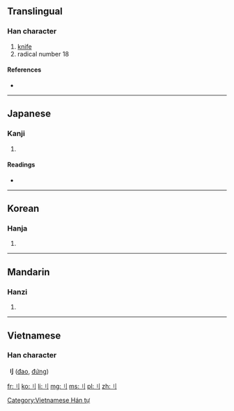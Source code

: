 {{also|刀}}
==Translingual==
{{stroke order|type=animate}}

===Han character===
{{Han char|rn=18|rad=刀|as=00|sn=2|four=|canj=中弓 (LN), X中弓 (XLN)}}

# [[knife]]
# radical number 18

====References====
* {{Han ref|kx=0136.010|dkj=01847|dj=0304.060|hdz=10320.010|uh=5202|ud=20994}}

----

==Japanese==
{{ja-see-also|リ}}

===Kanji===
{{ja-kanji|grade=|rs=刀00}}

# {{defn|Japanese|sort=刀00}}

====Readings====
* {{ja-readings|on=[[たう]] (tau)|kun=[[りっとう]] (rit-tou)}}

----

==Korean==

===Hanja===
{{ko-hanja|hangeul=도|rv=do|mr=to}}

# {{defn|Korean|sort=刀00}}

----

==Mandarin==

===Hanzi===
{{cmn-hanzi|pin=[[dāo]] ([[dao1]])|wg=tao<sup>1</sup>}}
#{{defn|Mandarin|sort=刀00}}

----

==Vietnamese==
===Han character===
'''刂''' ([[đao]], [[đứng]])

[[Category:Vietnamese Hán tự]]

[[fr:刂]]
[[ko:刂]]
[[li:刂]]
[[mg:刂]]
[[ms:刂]]
[[pl:刂]]
[[zh:刂]]